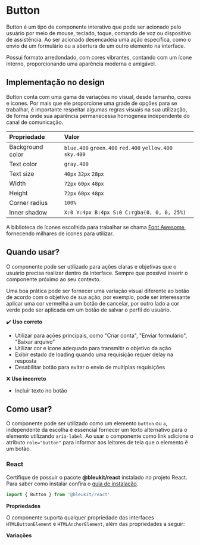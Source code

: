 
<Meta of={Button} />

# Button

Button é um tipo de componente interativo que pode ser acionado pelo usuário por meio de mouse,
teclado, toque, comando de voz ou dispositivo de assistência. Ao ser acionado desencadeia uma ação
específica, como o envio de um formulário ou a abertura de um outro elemento na interface.

Possui formato arredondado, com cores vibrantes, contando com um ícone interno, proporcionando uma
aparência moderna e amigável.

## Implementação no design

Button conta com uma gama de variações no visual, desde tamanho, cores e icones. Por mais que ele
proporcione uma grade de opções para se trabalhar, é importante respeitar algumas regras visuais na
sua utilização, de forma onde sua aparência permanecessa homogenea independente do canal de
comunicação.

| Propriedade      | Valor                                                   |
| :--------------- | :------------------------------------------------------ |
| Background color | `blue.400` `green.400` `red.400` `yellow.400` `sky.400` |
| Text color       | `gray.400`                                              |
| Text size        | `40px` `32px` `28px`                                    |
| Width            | `72px` `60px` `48px`                                    |
| Height           | `72px` `60px` `48px`                                    |
| Corner radius    | `100%`                                                  |
| Inner shadow     | `X:0 Y:4px B:4px S:0 C:rgba(0, 0, 0, 25%)`              |

A biblioteca de ícones escolhida para trabalhar se chama
[Font Awesome](https://fontawesome.com/search), fornecendo milhares de ícones para utilizar.

## Quando usar?

O componente pode ser utilizado para ações claras e objetivas que o usuário precisa realizar dentro
da interface. Sempre que possível inserir o componente próximo ao seu contexto.

Uma boa prática pode ser fornecer uma variação visual diferente ao botão de acordo com o objetivo
de sua ação, por exemplo, pode ser interessante aplicar uma cor vermelha a um botão de cancelar,
por outro lado a cor verde pode ser aplicada em um botão de salvar o perfil do usuário.

<Primary />

:heavy_check_mark: **Uso correto**

- Utilizar para ações principais, como "Criar conta", "Enviar formulário", "Baixar arquivo"
- Utilizar cor e icone adequado para transmitir o objetivo da ação
- Exibir estado de loading quando uma requisição requer delay na resposta
- Desabilitar botão para evitar o envio de multiplas requisições

:x: **Uso incorreto**

- Incluir texto no botão

## Como usar?

O componente pode ser utilizado como um elemento `button` ou `a`, independente da escolha é
essencial fornecer um texto alternativo para o elemento utilizando `aria-label`. Ao usar o
componente como link adicione o atributo `role="button"` para informar aos leitores de tela que o
elemento é um botão.

### React

Certifique de possuir o pacote **@bleukit/react** instalado no projeto React. Para saber como
instalar confira o [guia de instalação](#).

```js
import { Button } from '@bleukit/react'
```

**Propriedades**

O componente suporta qualquer propriedade das interfaces `HTMLButtonElement` e `HTMLAnchorElement`,
além das propriedades a seguir:

<Controls />

**Variações**

<Stories includePrimary={false} />
